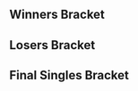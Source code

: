 {{DISPLAYTITLE:PAX Prime 2015: ''Melee'' Singles Bracket}}{{SetGame|melee}}
{{tabs static
|name1=Overview
|link1=PAX/2015/Prime/Melee
|name2=Singles Bracket
|link2=PAX/2015/Prime/Melee/Singles Bracket
|name3=Doubles Bracket
|link3=PAX/2015/Prime/Melee/Doubles Bracket
|This=2
}}
==Winners Bracket==
{{16DEWBracketA
|tourneylink=PAX/2015/Prime/Melee
|tourneyname=PAX Prime 2015
<!-- Ro16 -->
|r1m1p1=Leffen |r1m1p1flag=se |r1m1p1score=3
|r1m1p2=FatGoku |r1m1p2flag=us |r1m1p2score=0
|r1m1win=1
|r1m1p1char1= |r1m1p2char1= |r1m1p1stock1= |r1m1p2stock1= |r1m1win1= |r1m1stage1=
|r1m1p1char2= |r1m1p2char2= |r1m1p1stock2= |r1m1p2stock2= |r1m1win2= |r1m1stage2=
|r1m1p1char3= |r1m1p2char3= |r1m1p1stock3= |r1m1p2stock3= |r1m1win3= |r1m1stage3=
|r1m1p1char4= |r1m1p2char4= |r1m1p1stock4= |r1m1p2stock4= |r1m1win4= |r1m1stage4=
|r1m1p1char5= |r1m1p2char5= |r1m1p1stock5= |r1m1p2stock5= |r1m1win5= |r1m1stage5=
|r1m1date=
|r1m1finished=

|r1m2p1=Cactuar |r1m2p1flag=us |r1m2p1score=3
|r1m2p2=Chip |r1m2p2flag=us |r1m2p2score=0
|r1m2win=1
|r1m2p1char1=marth |r1m2p2char1=marth |r1m2p1stock1=2 |r1m2p2stock1=0 |r1m2win1=1 |r1m2stage1=Final Destination
|r1m2p1char2=marth |r1m2p2char2=marth |r1m2p1stock2=4 |r1m2p2stock2=0 |r1m2win2=1 |r1m2stage2=Final Destination
|r1m2p1char3=marth |r1m2p2char3=marth |r1m2p1stock3=1 |r1m2p2stock3=0 |r1m2win3=1 |r1m2stage3=Battlefield
|r1m2p1char4= |r1m2p2char4= |r1m2p1stock4= |r1m2p2stock4= |r1m2win4= |r1m2stage4=
|r1m2p1char5= |r1m2p2char5= |r1m2p1stock5= |r1m2p2stock5= |r1m2win5= |r1m2stage5=
|r1m2date=August 29, 2015
|r1m2finished=
|r1m2details={{BracketMatchDetails
|preview= 
|lrthread=
|interview=
|recap=
|comment=
|vod=https://www.youtube.com/watch?v=HQPeY-oWPXg
}}

|r1m3p1=MacD |r1m3p1flag=us |r1m3p1score=1
|r1m3p2=Vish |r1m3p2flag=us |r1m3p2score=3
|r1m3win=2
|r1m3p1char1=peach |r1m3p2char1=cf |r1m3p1stock1=0 |r1m3p2stock1=1 |r1m3win1=2 |r1m3stage1=Dream Land
|r1m3p1char2=peach |r1m3p2char2=cf |r1m3p1stock2=1 |r1m3p2stock2=1 |r1m3win2=1 |r1m3stage2=Fountain of Dreams
|r1m3p1char3=peach |r1m3p2char3=cf |r1m3p1stock3=0 |r1m3p2stock3=1 |r1m3win3=2 |r1m3stage3=Pokémon Stadium
|r1m3p1char4=peach |r1m3p2char4=cf |r1m3p1stock4=0 |r1m3p2stock4=1 |r1m3win4=2 |r1m3stage4=Final Destination
|r1m3p1char5= |r1m3p2char5= |r1m3p1stock5= |r1m3p2stock5= |r1m3win5= |r1m3stage5=
|r1m3date=August 29, 2015
|r1m3finished=
|r1m3details={{BracketMatchDetails
|preview= 
|lrthread=
|interview=
|recap=
|comment=
|vod=https://www.youtube.com/watch?v=-aD1t6VbQWo
}}

|r1m4p1=MikeHaze |r1m4p1flag=us |r1m4p1score=2
|r1m4p2=HugS |r1m4p2flag=us |r1m4p2score=3
|r1m4win=2
|r1m4p1char1= |r1m4p2char1= |r1m4p1stock1= |r1m4p2stock1= |r1m4win1= |r1m4stage1=
|r1m4p1char2= |r1m4p2char2= |r1m4p1stock2= |r1m4p2stock2= |r1m4win2= |r1m4stage2=
|r1m4p1char3= |r1m4p2char3= |r1m4p1stock3= |r1m4p2stock3= |r1m4win3= |r1m4stage3=
|r1m4p1char4= |r1m4p2char4= |r1m4p1stock4= |r1m4p2stock4= |r1m4win4= |r1m4stage4=
|r1m4p1char5= |r1m4p2char5= |r1m4p1stock5= |r1m4p2stock5= |r1m4win5= |r1m4stage5=
|r1m4date=
|r1m4finished=

|r1m5p1=Mew2King |r1m5p1flag=us |r1m5p1score=3
|r1m5p2=Vino |r1m5p2flag=us |r1m5p2score=0
|r1m5win=1
|r1m5p1char1= |r1m5p2char1= |r1m5p1stock1= |r1m5p2stock1= |r1m5win1= |r1m5stage1=
|r1m5p1char2= |r1m5p2char2= |r1m5p1stock2= |r1m5p2stock2= |r1m5win2= |r1m5stage2=
|r1m5p1char3= |r1m5p2char3= |r1m5p1stock3= |r1m5p2stock3= |r1m5win3= |r1m5stage3=
|r1m5p1char4= |r1m5p2char4= |r1m5p1stock4= |r1m5p2stock4= |r1m5win4= |r1m5stage4=
|r1m5p1char5= |r1m5p2char5= |r1m5p1stock5= |r1m5p2stock5= |r1m5win5= |r1m5stage5=
|r1m5date=
|r1m5finished=

|r1m6p1=Bladewise |r1m6p1flag=us |r1m6p1score=3
|r1m6p2=Zhu |r1m6p2flag=us |r1m6p2score=1
|r1m6win=1
|r1m6p1char1=peach |r1m6p2char1=falco |r1m6p1stock1=1 |r1m6p2stock1=0 |r1m6win1=1 |r1m6stage1=Battlefield
|r1m6p1char2=peach |r1m6p2char2=falco |r1m6p1stock2=0 |r1m6p2stock2=3 |r1m6win2=2 |r1m6stage2=Yoshi's Story
|r1m6p1char3=peach |r1m6p2char3=falco |r1m6p1stock3=2 |r1m6p2stock3=0 |r1m6win3=1 |r1m6stage3=Final Destination
|r1m6p1char4=peach |r1m6p2char4=falco |r1m6p1stock4=1 |r1m6p2stock4=0 |r1m6win4=1 |r1m6stage4=Battlefield
|r1m6p1char5= |r1m6p2char5= |r1m6p1stock5= |r1m6p2stock5= |r1m6win5= |r1m6stage5=
|r1m6date=August 29, 2015
|r1m6finished=
|r1m6details={{BracketMatchDetails
|preview= 
|lrthread=
|interview=
|recap=
|comment=
|vod=https://www.youtube.com/watch?v=tQ8mUia5Zv0
}}

|r1m7p1=Westballz |r1m7p1flag=us |r1m7p1score=3
|r1m7p2=ThePrime |r1m7p2flag=us |r1m7p2score=0
|r1m7win=1
|r1m7p1char1= |r1m7p2char1= |r1m7p1stock1= |r1m7p2stock1= |r1m7win1= |r1m7stage1=
|r1m7p1char2= |r1m7p2char2= |r1m7p1stock2= |r1m7p2stock2= |r1m7win2= |r1m7stage2=
|r1m7p1char3= |r1m7p2char3= |r1m7p1stock3= |r1m7p2stock3= |r1m7win3= |r1m7stage3=
|r1m7p1char4= |r1m7p2char4= |r1m7p1stock4= |r1m7p2stock4= |r1m7win4= |r1m7stage4=
|r1m7p1char5= |r1m7p2char5= |r1m7p1stock5= |r1m7p2stock5= |r1m7win5= |r1m7stage5=
|r1m7date=
|r1m7finished=

|r1m8p1=Rudolph |r1m8p1flag=jp |r1m8p1score=0
|r1m8p2=Nintendude |r1m8p2flag=us |r1m8p2score=3
|r1m8win=2
|r1m8p1char1=marth |r1m8p2char1=ic |r1m8p1stock1=0 |r1m8p2stock1=1 |r1m8win1=2 |r1m8stage1=Fountain of Dreams
|r1m8p1char2=fox |r1m8p2char2=ic |r1m8p1stock2=0 |r1m8p2stock2=3 |r1m8win2=2 |r1m8stage2=Battlefield
|r1m8p1char3=marth |r1m8p2char3=ic |r1m8p1stock3=0 |r1m8p2stock3=1 |r1m8win3=2 |r1m8stage3=Yoshi's Story
|r1m8p1char4= |r1m8p2char4= |r1m8p1stock4= |r1m8p2stock4= |r1m8win4= |r1m8stage4=
|r1m8p1char5= |r1m8p2char5= |r1m8p1stock5= |r1m8p2stock5= |r1m8win5= |r1m8stage5=
|r1m8date=August 29, 2015
|r1m8finished=
|r1m8details={{BracketMatchDetails
|preview= 
|lrthread=
|interview=
|recap=
|comment=
|vod=https://www.youtube.com/watch?v=Ze3SSKaHE70
}}

<!-- QUARTERFINALS -->
|r2m1p1=Leffen |r2m1p1flag=se |r2m1p1score=3
|r2m1p2=Cactuar |r2m1p2flag=us |r2m1p2score=0
|r2m1win=1
|r2m1p1char1=fox |r2m1p2char1=marth |r2m1p1stock1=2 |r2m1p2stock1=0 |r2m1win1=1 |r2m1stage1=Battlefield
|r2m1p1char2=fox |r2m1p2char2=marth |r2m1p1stock2=1 |r2m1p2stock2=0 |r2m1win2=1 |r2m1stage2=Yoshi's Story
|r2m1p1char3=fox |r2m1p2char3=marth |r2m1p1stock3=2 |r2m1p2stock3=0 |r2m1win3=1 |r2m1stage3=Yoshi's Story
|r2m1p1char4= |r2m1p2char4= |r2m1p1stock4= |r2m1p2stock4= |r2m1win4= |r2m1stage4=
|r2m1p1char5= |r2m1p2char5= |r2m1p1stock5= |r2m1p2stock5= |r2m1win5= |r2m1stage5=
|r2m1date=August 29, 2015
|r2m1finished=
|r2m1details={{BracketMatchDetails
|preview= 
|lrthread=
|interview=
|recap=
|comment=
|vod=https://www.youtube.com/watch?v=ZlmauAHgme0
}}

|r2m2p1=Vish |r2m2p1flag=us |r2m2p1score=0
|r2m2p2=HugS |r2m2p2flag=us |r2m2p2score=3
|r2m2win=2
|r2m2p1char1=cf |r2m2p2char1=samus |r2m2p1stock1=0 |r2m2p2stock1=2 |r2m2win1=2 |r2m2stage1=Battlefield
|r2m2p1char2=cf |r2m2p2char2=samus |r2m2p1stock2=0 |r2m2p2stock2=1 |r2m2win2=2 |r2m2stage2=Pokémon Stadium
|r2m2p1char3=cf |r2m2p2char3=samus |r2m2p1stock3=0 |r2m2p2stock3=3 |r2m2win3=2 |r2m2stage3=Pokémon Stadium
|r2m2p1char4= |r2m2p2char4= |r2m2p1stock4= |r2m2p2stock4= |r2m2win4= |r2m2stage4=
|r2m2p1char5= |r2m2p2char5= |r2m2p1stock5= |r2m2p2stock5= |r2m2win5= |r2m2stage5=
|r2m2date=August 29, 2015
|r2m2finished=
|r2m2details={{BracketMatchDetails
|preview= 
|lrthread=
|interview=
|recap=
|comment=
|vod=
}}

|r2m3p1=Mew2King |r2m3p1flag=us |r2m3p1score=3
|r2m3p2=Bladewise |r2m3p2flag=us |r2m3p2score=0
|r2m3win=1
|r2m3p1char1=sheik |r2m3p2char1=peach |r2m3p1stock1=2 |r2m3p2stock1=0 |r2m3win1=1 |r2m3stage1=Battlefield
|r2m3p1char2=sheik |r2m3p2char2=peach |r2m3p1stock2=3 |r2m3p2stock2=0 |r2m3win2=1 |r2m3stage2=Yoshi's Story
|r2m3p1char3=sheik |r2m3p2char3=peach |r2m3p1stock3=2 |r2m3p2stock3=0 |r2m3win3=1 |r2m3stage3=Dream Land
|r2m3p1char4= |r2m3p2char4= |r2m3p1stock4= |r2m3p2stock4= |r2m3win4= |r2m3stage4=
|r2m3p1char5= |r2m3p2char5= |r2m3p1stock5= |r2m3p2stock5= |r2m3win5= |r2m3stage5=
|r2m3date=August 29, 2015
|r2m3finished=
|r2m3details={{BracketMatchDetails
|preview= 
|lrthread=
|interview=
|recap=
|comment=
|vod=
}}

|r2m4p1=Westballz |r2m4p1flag=us |r2m4p1score=3
|r2m4p2=Nintendude |r2m4p2flag=us |r2m4p2score=1
|r2m4win=1
|r2m4p1char1=falco |r2m4p2char1=ic |r2m4p1stock1=1 |r2m4p2stock1=0 |r2m4win1=1 |r2m4stage1=Final Destination
|r2m4p1char2=falco |r2m4p2char2=ic |r2m4p1stock2=2 |r2m4p2stock2=0 |r2m4win2=1 |r2m4stage2=Fountain of Dreams
|r2m4p1char3=falco |r2m4p2char3=ic |r2m4p1stock3=0 |r2m4p2stock3=1 |r2m4win3=2 |r2m4stage3=Final Destination
|r2m4p1char4=falco |r2m4p2char4=ic |r2m4p1stock4=1 |r2m4p2stock4=0 |r2m4win4=1 |r2m4stage4=Yoshi's Story
|r2m4p1char5= |r2m4p2char5= |r2m4p1stock5= |r2m4p2stock5= |r2m4win5= |r2m4stage5=
|r2m4date=August 29, 2015
|r2m4finished=
|r2m4details={{BracketMatchDetails
|preview= 
|lrthread=
|interview=
|recap=
|comment=
|vod=
}}

<!-- SEMIFINALS -->
|r3m1p1=Leffen |r3m1p1flag=se |r3m1p1score=3
|r3m1p2=HugS |r3m1p2flag=us |r3m1p2score=0
|r3m1win=1
|r3m1p1char1=fox |r3m1p2char1=samus |r3m1p1stock1=3 |r3m1p2stock1=0 |r3m1win1=1 |r3m1stage1=Battlefield
|r3m1p1char2=fox |r3m1p2char2=samus |r3m1p1stock2=1 |r3m1p2stock2=0 |r3m1win2=1 |r3m1stage2=Fountain of Dreams
|r3m1p1char3=fox |r3m1p2char3=samus |r3m1p1stock3=1 |r3m1p2stock3=0 |r3m1win3=1 |r3m1stage3=Battlefield
|r3m1p1char4= |r3m1p2char4= |r3m1p1stock4= |r3m1p2stock4= |r3m1win4= |r3m1stage4=
|r3m1p1char5= |r3m1p2char5= |r3m1p1stock5= |r3m1p2stock5= |r3m1win5= |r3m1stage5=
|r3m1date=August 30, 2015
|r3m1finished=
|r3m1details={{BracketMatchDetails
|preview= 
|lrthread=
|interview=
|recap=
|comment=
|vod=https://youtu.be/zZRr7KEADtA
}}

|r3m2p1=Mew2King |r3m2p1flag=us |r3m2p1score=3
|r3m2p2=Westballz |r3m2p2flag=us |r3m2p2score=1
|r3m2win=1
|r3m2p1char1=sheik |r3m2p2char1=falco |r3m2p1stock1=1 |r3m2p2stock1=0 |r3m2win1=1 |r3m2stage1=Dream Land
|r3m2p1char2=marth |r3m2p2char2=falco |r3m2p1stock2=0 |r3m2p2stock2=2 |r3m2win2=2 |r3m2stage2=Pokémon Stadium
|r3m2p1char3=marth |r3m2p2char3=falco |r3m2p1stock3=3 |r3m2p2stock3=0 |r3m2win3=1 |r3m2stage3=Final Destination
|r3m2p1char4=marth |r3m2p2char4=falco |r3m2p1stock4=1 |r3m2p2stock4=0 |r3m2win4=1 |r3m2stage4=Yoshi's Story
|r3m2p1char5= |r3m2p2char5= |r3m2p1stock5= |r3m2p2stock5= |r3m2win5= |r3m2stage5=
|r3m2date=August 30, 2015
|r3m2finished=
|r3m2details={{BracketMatchDetails
|preview= 
|lrthread=
|interview=
|recap=
|comment=
|vod=https://www.youtube.com/watch?v=KijBIgq9FYg
}}
}}

==Losers Bracket==
{{32DELBracketSmwA
|tourneylink=PAX/2015/Prime/Melee
|tourneyname=PAX Prime 2015
|l1placement=25-32
|l2placement=17-24
|l3placement=13-16
|l4placement=9-12
|l5placement=7-8
|l6placement=5-6

|l1m1p1=Wasabi |l1m1p1flag=us |l1m1p1score=1
|l1m1p2=Espi |l1m1p2flag=ca |l1m1p2score=3
|l1m1win=2
|l1m1p1char1= |l1m1p2char1= |l1m1p1stock1= |l1m1p2stock1= |l1m1win1= |l1m1stage1=
|l1m1p1char2= |l1m1p2char2= |l1m1p1stock2= |l1m1p2stock2= |l1m1win2= |l1m1stage2=
|l1m1p1char3= |l1m1p2char3= |l1m1p1stock3= |l1m1p2stock3= |l1m1win3= |l1m1stage3=
|l1m1p1char4= |l1m1p2char4= |l1m1p1stock4= |l1m1p2stock4= |l1m1win4= |l1m1stage4=
|l1m1p1char5= |l1m1p2char5= |l1m1p1stock5= |l1m1p2stock5= |l1m1win5= |l1m1stage5=
|l1m1date=
|l1m1finished=

|l1m2p1=gaR |l1m2p1flag=us |l1m2p1score=3
|l1m2p2=Pookie |l1m2p2flag= |l1m2p2score=0
|l1m2win=1
|l1m2p1char1= |l1m2p2char1= |l1m2p1stock1= |l1m2p2stock1= |l1m2win1= |l1m2stage1=
|l1m2p1char2= |l1m2p2char2= |l1m2p1stock2= |l1m2p2stock2= |l1m2win2= |l1m2stage2=
|l1m2p1char3= |l1m2p2char3= |l1m2p1stock3= |l1m2p2stock3= |l1m2win3= |l1m2stage3=
|l1m2p1char4= |l1m2p2char4= |l1m2p1stock4= |l1m2p2stock4= |l1m2win4= |l1m2stage4=
|l1m2p1char5= |l1m2p2char5= |l1m2p1stock5= |l1m2p2stock5= |l1m2win5= |l1m2stage5=
|l1m2date=
|l1m2finished=

|l1m3p1=TheCrimsonBlur |l1m3p1flag=us |l1m3p1score=2
|l1m3p2=WebWipe |l1m3p2flag=ca |l1m3p2score=3
|l1m3win=2
|l1m3p1char1= |l1m3p2char1= |l1m3p1stock1= |l1m3p2stock1= |l1m3win1= |l1m3stage1=
|l1m3p1char2= |l1m3p2char2= |l1m3p1stock2= |l1m3p2stock2= |l1m3win2= |l1m3stage2=
|l1m3p1char3= |l1m3p2char3= |l1m3p1stock3= |l1m3p2stock3= |l1m3win3= |l1m3stage3=
|l1m3p1char4= |l1m3p2char4= |l1m3p1stock4= |l1m3p2stock4= |l1m3win4= |l1m3stage4=
|l1m3p1char5= |l1m3p2char5= |l1m3p1stock5= |l1m3p2stock5= |l1m3win5= |l1m3stage5=
|l1m3date=
|l1m3finished=

|l1m4p1=Reno |l1m4p1flag=us |l1m4p1score={{win}}
|l1m4p2=nDie |l1m4p2flag= |l1m4p2score=DQ
|l1m4win=1
|l1m4p1char1= |l1m4p2char1= |l1m4p1stock1= |l1m4p2stock1= |l1m4win1= |l1m4stage1=
|l1m4p1char2= |l1m4p2char2= |l1m4p1stock2= |l1m4p2stock2= |l1m4win2= |l1m4stage2=
|l1m4p1char3= |l1m4p2char3= |l1m4p1stock3= |l1m4p2stock3= |l1m4win3= |l1m4stage3=
|l1m4p1char4= |l1m4p2char4= |l1m4p1stock4= |l1m4p2stock4= |l1m4win4= |l1m4stage4=
|l1m4p1char5= |l1m4p2char5= |l1m4p1stock5= |l1m4p2stock5= |l1m4win5= |l1m4stage5=
|l1m4date=
|l1m4finished=

|l1m5p1=balloon |l1m5p1flag= |l1m5p1score=2
|l1m5p2=Rustin |l1m5p2flag=us |l1m5p2score=3
|l1m5win=2
|l1m5p1char1= |l1m5p2char1= |l1m5p1stock1= |l1m5p2stock1= |l1m5win1= |l1m5stage1=
|l1m5p1char2= |l1m5p2char2= |l1m5p1stock2= |l1m5p2stock2= |l1m5win2= |l1m5stage2=
|l1m5p1char3= |l1m5p2char3= |l1m5p1stock3= |l1m5p2stock3= |l1m5win3= |l1m5stage3=
|l1m5p1char4= |l1m5p2char4= |l1m5p1stock4= |l1m5p2stock4= |l1m5win4= |l1m5stage4=
|l1m5p1char5= |l1m5p2char5= |l1m5p1stock5= |l1m5p2stock5= |l1m5win5= |l1m5stage5=
|l1m5date=
|l1m5finished=

|l1m6p1=eBay |l1m6p1flag=us |l1m6p1score=3
|l1m6p2=Apples |l1m6p2flag= |l1m6p2score=0
|l1m6win=1
|l1m6p1char1= |l1m6p2char1= |l1m6p1stock1= |l1m6p2stock1= |l1m6win1= |l1m6stage1=
|l1m6p1char2= |l1m6p2char2= |l1m6p1stock2= |l1m6p2stock2= |l1m6win2= |l1m6stage2=
|l1m6p1char3= |l1m6p2char3= |l1m6p1stock3= |l1m6p2stock3= |l1m6win3= |l1m6stage3=
|l1m6p1char4= |l1m6p2char4= |l1m6p1stock4= |l1m6p2stock4= |l1m6win4= |l1m6stage4=
|l1m6p1char5= |l1m6p2char5= |l1m6p1stock5= |l1m6p2stock5= |l1m6win5= |l1m6stage5=
|l1m6date=
|l1m6finished=

|l1m7p1=Iceman |l1m7p1flag=us |l1m7p1score=3
|l1m7p2=HNO3 |l1m7p2flag= |l1m7p2score=0
|l1m7win=1
|l1m7p1char1= |l1m7p2char1= |l1m7p1stock1= |l1m7p2stock1= |l1m7win1= |l1m7stage1=
|l1m7p1char2= |l1m7p2char2= |l1m7p1stock2= |l1m7p2stock2= |l1m7win2= |l1m7stage2=
|l1m7p1char3= |l1m7p2char3= |l1m7p1stock3= |l1m7p2stock3= |l1m7win3= |l1m7stage3=
|l1m7p1char4= |l1m7p2char4= |l1m7p1stock4= |l1m7p2stock4= |l1m7win4= |l1m7stage4=
|l1m7p1char5= |l1m7p2char5= |l1m7p1stock5= |l1m7p2stock5= |l1m7win5= |l1m7stage5=
|l1m7date=
|l1m7finished=

|l1m8p1=Oreo |l1m8p1flag=us |l1m8p1score=3
|l1m8p2=RatKing |l1m8p2flag=us |l1m8p2score=1
|l1m8win=1
|l1m8p1char1= |l1m8p2char1= |l1m8p1stock1= |l1m8p2stock1= |l1m8win1= |l1m8stage1=
|l1m8p1char2= |l1m8p2char2= |l1m8p1stock2= |l1m8p2stock2= |l1m8win2= |l1m8stage2=
|l1m8p1char3= |l1m8p2char3= |l1m8p1stock3= |l1m8p2stock3= |l1m8win3= |l1m8stage3=
|l1m8p1char4= |l1m8p2char4= |l1m8p1stock4= |l1m8p2stock4= |l1m8win4= |l1m8stage4=
|l1m8p1char5= |l1m8p2char5= |l1m8p1stock5= |l1m8p2stock5= |l1m8win5= |l1m8stage5=
|l1m8date=
|l1m8finished=


|l2m1p1=FatGoku |l2m1p1flag=us |l2m1p1score=3
|l2m1p2=Espi |l2m1p2flag=ca |l2m1p2score=0
|l2m1win=1
|l2m1p1char1=fox |l2m1p2char1=marth |l2m1p1stock1=1 |l2m1p2stock1=0 |l2m1win1=1 |l2m1stage1=
|l2m1p1char2=fox |l2m1p2char2=marth |l2m1p1stock2=1 |l2m1p2stock2=0 |l2m1win2=1 |l2m1stage2=
|l2m1p1char3=fox |l2m1p2char3=marth |l2m1p1stock3=1 |l2m1p2stock3=0 |l2m1win3=1 |l2m1stage3=
|l2m1p1char4= |l2m1p2char4= |l2m1p1stock4= |l2m1p2stock4= |l2m1win4= |l2m1stage4=
|l2m1p1char5= |l2m1p2char5= |l2m1p1stock5= |l2m1p2stock5= |l2m1win5= |l2m1stage5=
|l2m1date=
|l2m1finished=
|l2m1details={{BracketMatchDetails|comment=|preview=|lrthread=|vod=|interview=|recap=}}

|l2m2p1=Chip |l2m2p1flag=us |l2m2p1score=2
|l2m2p2=gaR |l2m2p2flag=us |l2m2p2score=3
|l2m2win=2
|l2m2p1char1= |l2m2p2char1= |l2m2p1stock1= |l2m2p2stock1= |l2m2win1= |l2m2stage1=
|l2m2p1char2= |l2m2p2char2= |l2m2p1stock2= |l2m2p2stock2= |l2m2win2= |l2m2stage2=
|l2m2p1char3= |l2m2p2char3= |l2m2p1stock3= |l2m2p2stock3= |l2m2win3= |l2m2stage3=
|l2m2p1char4= |l2m2p2char4= |l2m2p1stock4= |l2m2p2stock4= |l2m2win4= |l2m2stage4=
|l2m2p1char5= |l2m2p2char5= |l2m2p1stock5= |l2m2p2stock5= |l2m2win5= |l2m2stage5=
|l2m2date=
|l2m2finished=

|l2m3p1=MacD |l2m3p1flag=us |l2m3p1score=3
|l2m3p2=WebWipe |l2m3p2flag=ca |l2m3p2score=0
|l2m3win=1
|l2m3p1char1=peach |l2m3p2char1=jigglypuff |l2m3p1stock1=1 |l2m3p2stock1=0 |l2m3win1=1 |l2m3stage1=
|l2m3p1char2=peach |l2m3p2char2=jigglypuff |l2m3p1stock2=1 |l2m3p2stock2=0 |l2m3win2=1 |l2m3stage2=
|l2m3p1char3=peach |l2m3p2char3=jigglypuff |l2m3p1stock3=1 |l2m3p2stock3=0 |l2m3win3=1 |l2m3stage3=
|l2m3p1char4= |l2m3p2char4= |l2m3p1stock4= |l2m3p2stock4= |l2m3win4= |l2m3stage4=
|l2m3p1char5= |l2m3p2char5= |l2m3p1stock5= |l2m3p2stock5= |l2m3win5= |l2m3stage5=
|l2m3date=
|l2m3finished=
|l2m3details={{BracketMatchDetails|comment=|preview=|lrthread=|vod=|interview=|recap=}}

|l2m4p1=MikeHaze |l2m4p1flag=us |l2m4p1score=3
|l2m4p2=Reno |l2m4p2flag=us |l2m4p2score=1
|l2m4win=1
|l2m4p1char1= |l2m4p2char1= |l2m4p1stock1= |l2m4p2stock1= |l2m4win1= |l2m4stage1=
|l2m4p1char2= |l2m4p2char2= |l2m4p1stock2= |l2m4p2stock2= |l2m4win2= |l2m4stage2=
|l2m4p1char3= |l2m4p2char3= |l2m4p1stock3= |l2m4p2stock3= |l2m4win3= |l2m4stage3=
|l2m4p1char4= |l2m4p2char4= |l2m4p1stock4= |l2m4p2stock4= |l2m4win4= |l2m4stage4=
|l2m4p1char5= |l2m4p2char5= |l2m4p1stock5= |l2m4p2stock5= |l2m4win5= |l2m4stage5=
|l2m4date=
|l2m4finished=

|l2m5p1=Vino |l2m5p1flag=us |l2m5p1score=3
|l2m5p2=Rustin |l2m5p2flag=us |l2m5p2score=2
|l2m5win=1
|l2m5p1char1= |l2m5p2char1= |l2m5p1stock1= |l2m5p2stock1= |l2m5win1= |l2m5stage1=
|l2m5p1char2= |l2m5p2char2= |l2m5p1stock2= |l2m5p2stock2= |l2m5win2= |l2m5stage2=
|l2m5p1char3= |l2m5p2char3= |l2m5p1stock3= |l2m5p2stock3= |l2m5win3= |l2m5stage3=
|l2m5p1char4= |l2m5p2char4= |l2m5p1stock4= |l2m5p2stock4= |l2m5win4= |l2m5stage4=
|l2m5p1char5= |l2m5p2char5= |l2m5p1stock5= |l2m5p2stock5= |l2m5win5= |l2m5stage5=
|l2m5date=
|l2m5finished=

|l2m6p1=Zhu |l2m6p1flag=us |l2m6p1score=3
|l2m6p2=eBay |l2m6p2flag=us |l2m6p2score=0
|l2m6win=1
|l2m6p1char1= |l2m6p2char1= |l2m6p1stock1= |l2m6p2stock1= |l2m6win1= |l2m6stage1=
|l2m6p1char2= |l2m6p2char2= |l2m6p1stock2= |l2m6p2stock2= |l2m6win2= |l2m6stage2=
|l2m6p1char3= |l2m6p2char3= |l2m6p1stock3= |l2m6p2stock3= |l2m6win3= |l2m6stage3=
|l2m6p1char4= |l2m6p2char4= |l2m6p1stock4= |l2m6p2stock4= |l2m6win4= |l2m6stage4=
|l2m6p1char5= |l2m6p2char5= |l2m6p1stock5= |l2m6p2stock5= |l2m6win5= |l2m6stage5=
|l2m6date=
|l2m6finished=

|l2m7p1=ThePrime |l2m7p1flag=us |l2m7p1score=0
|l2m7p2=Iceman |l2m7p2flag=us |l2m7p2score=3
|l2m7win=2
|l2m7p1char1= |l2m7p2char1= |l2m7p1stock1= |l2m7p2stock1= |l2m7win1= |l2m7stage1=
|l2m7p1char2= |l2m7p2char2= |l2m7p1stock2= |l2m7p2stock2= |l2m7win2= |l2m7stage2=
|l2m7p1char3= |l2m7p2char3= |l2m7p1stock3= |l2m7p2stock3= |l2m7win3= |l2m7stage3=
|l2m7p1char4= |l2m7p2char4= |l2m7p1stock4= |l2m7p2stock4= |l2m7win4= |l2m7stage4=
|l2m7p1char5= |l2m7p2char5= |l2m7p1stock5= |l2m7p2stock5= |l2m7win5= |l2m7stage5=
|l2m7date=
|l2m7finished=

|l2m8p1=Rudolph |l2m8p1flag=jp |l2m8p1score=3
|l2m8p2=Oreo |l2m8p2flag=us |l2m8p2score=1
|l2m8win=1
|l2m8p1char1= |l2m8p2char1= |l2m8p1stock1= |l2m8p2stock1= |l2m8win1= |l2m8stage1=
|l2m8p1char2= |l2m8p2char2= |l2m8p1stock2= |l2m8p2stock2= |l2m8win2= |l2m8stage2=
|l2m8p1char3= |l2m8p2char3= |l2m8p1stock3= |l2m8p2stock3= |l2m8win3= |l2m8stage3=
|l2m8p1char4= |l2m8p2char4= |l2m8p1stock4= |l2m8p2stock4= |l2m8win4= |l2m8stage4=
|l2m8p1char5= |l2m8p2char5= |l2m8p1stock5= |l2m8p2stock5= |l2m8win5= |l2m8stage5=
|l2m8date=
|l2m8finished=


|l3m1p1=FatGoku |l3m1p1flag=us |l3m1p1score=3
|l3m1p2=gaR |l3m1p2flag=us |l3m1p2score=1
|l3m1win=1
|l3m1p1char1=fox |l3m1p2char1=sheik |l3m1p1stock1=2 |l3m1p2stock1=0 |l3m1win1=1 |l3m1stage1=Dream Land
|l3m1p1char2=fox |l3m1p2char2=sheik |l3m1p1stock2=1 |l3m1p2stock2=0 |l3m1win2=1 |l3m1stage2=Fountain of Dreams
|l3m1p1char3=fox |l3m1p2char3=sheik |l3m1p1stock3=0 |l3m1p2stock3=1 |l3m1win3=2 |l3m1stage3=Fountain of Dreams
|l3m1p1char4=fox |l3m1p2char4=sheik |l3m1p1stock4=1 |l3m1p2stock4=0 |l3m1win4=1 |l3m1stage4=Pokémon Stadium
|l3m1p1char5= |l3m1p2char5= |l3m1p1stock5= |l3m1p2stock5= |l3m1win5= |l3m1stage5=
|l3m1date=
|l3m1finished=
|l3m1details={{BracketMatchDetails|comment=|preview=|lrthread=|vod=|interview=|recap=}}

|l3m2p1=MacD |l3m2p1flag=us |l3m2p1score=3
|l3m2p2=MikeHaze |l3m2p2flag=us |l3m2p2score=2
|l3m2win=1
|l3m2p1char1=peach |l3m2p2char1=fox |l3m2p1stock1=0 |l3m2p2stock1=1 |l3m2win1=2 |l3m2stage1=Battlefield
|l3m2p1char2=peach |l3m2p2char2=fox |l3m2p1stock2=0 |l3m2p2stock2=1 |l3m2win2=2 |l3m2stage2=Fountain of Dreams
|l3m2p1char3=peach |l3m2p2char3=fox |l3m2p1stock3=2 |l3m2p2stock3=0 |l3m2win3=1 |l3m2stage3=Fountain of Dreams
|l3m2p1char4=peach |l3m2p2char4=fox |l3m2p1stock4=2 |l3m2p2stock4=0 |l3m2win4=1 |l3m2stage4=Pokémon Stadium
|l3m2p1char5=peach |l3m2p2char5=fox |l3m2p1stock5=3 |l3m2p2stock5=0 |l3m2win5=1 |l3m2stage5=Pokémon Stadium
|l3m2date=
|l3m2finished=
|l3m2details={{BracketMatchDetails|comment=|preview=|lrthread=|vod=|interview=|recap=}}

|l3m3p1=Vino |l3m3p1flag=us |l3m3p1score=0
|l3m3p2=Zhu |l3m3p2flag=us |l3m3p2score=3
|l3m3win=2
|l3m3p1char1= |l3m3p2char1= |l3m3p1stock1= |l3m3p2stock1= |l3m3win1= |l3m3stage1=
|l3m3p1char2= |l3m3p2char2= |l3m3p1stock2= |l3m3p2stock2= |l3m3win2= |l3m3stage2=
|l3m3p1char3= |l3m3p2char3= |l3m3p1stock3= |l3m3p2stock3= |l3m3win3= |l3m3stage3=
|l3m3p1char4= |l3m3p2char4= |l3m3p1stock4= |l3m3p2stock4= |l3m3win4= |l3m3stage4=
|l3m3p1char5= |l3m3p2char5= |l3m3p1stock5= |l3m3p2stock5= |l3m3win5= |l3m3stage5=
|l3m3date=
|l3m3finished=

|l3m4p1=Iceman |l3m4p1flag=us |l3m4p1score=2
|l3m4p2=Rudolph |l3m4p2flag=jp |l3m4p2score=3
|l3m4win=2
|l3m4p1char1=marth |l3m4p2char1=marth |l3m4p1stock1=1 |l3m4p2stock1=0 |l3m4win1=1 |l3m4stage1=Fountain of Dreams
|l3m4p1char2=marth |l3m4p2char2=marth |l3m4p1stock2=2 |l3m4p2stock2=0 |l3m4win2=1 |l3m4stage2=Fountain of Dreams
|l3m4p1char3=marth |l3m4p2char3=marth |l3m4p1stock3=0 |l3m4p2stock3=2 |l3m4win3=2 |l3m4stage3=Final Destination
|l3m4p1char4=marth |l3m4p2char4=marth |l3m4p1stock4=0 |l3m4p2stock4=1 |l3m4win4=2 |l3m4stage4=Yoshi's Story
|l3m4p1char5=marth |l3m4p2char5=marth |l3m4p1stock5=0 |l3m4p2stock5=2 |l3m4win5=2 |l3m4stage5=Pokémon Stadium
|l3m4date=
|l3m4finished=
|l3m4details={{BracketMatchDetails|comment=|preview=|lrthread=|vod=|interview=|recap=}}


|l4m1p1=Vish |l4m1p1flag=us |l4m1p1score=1
|l4m1p2=FatGoku |l4m1p2flag=us |l4m1p2score=3
|l4m1win=2
|l4m1p1char1=cf |l4m1p2char1=fox |l4m1p1stock1=0 |l4m1p2stock1=1 |l4m1win1=2 |l4m1stage1=Fountain of Dreams
|l4m1p1char2=cf |l4m1p2char2=fox |l4m1p1stock2=0 |l4m1p2stock2=2 |l4m1win2=2 |l4m1stage2=Pokémon Stadium
|l4m1p1char3=cf |l4m1p2char3=fox |l4m1p1stock3=4 |l4m1p2stock3=0 |l4m1win3=1 |l4m1stage3=Battlefield
|l4m1p1char4=cf |l4m1p2char4=fox |l4m1p1stock4=0 |l4m1p2stock4=2 |l4m1win4=2 |l4m1stage4=Final Destination
|l4m1p1char5= |l4m1p2char5= |l4m1p1stock5= |l4m1p2stock5= |l4m1win5= |l4m1stage5=
|l4m1date=
|l4m1finished=
|l4m1details={{BracketMatchDetails|comment=|preview=|lrthread=|vod=|interview=|recap=}}

|l4m2p1=Cactuar |l4m2p1flag=us |l4m2p1score=1
|l4m2p2=MacD |l4m2p2flag=us |l4m2p2score=3
|l4m2win=2
|l4m2p1char1=marth |l4m2p2char1=peach |l4m2p1stock1=0 |l4m2p2stock1=2 |l4m2win1=2 |l4m2stage1=Final Destination
|l4m2p1char2=fox |l4m2p2char2=peach |l4m2p1stock2=0 |l4m2p2stock2=2 |l4m2win2=2 |l4m2stage2=Pokémon Stadium
|l4m2p1char3=marth |l4m2p2char3=peach |l4m2p1stock3=2 |l4m2p2stock3=0 |l4m2win3=1 |l4m2stage3=Yoshi's Story
|l4m2p1char4=marth |l4m2p2char4=peach |l4m2p1stock4=0 |l4m2p2stock4=3 |l4m2win4=2 |l4m2stage4=Dream Land
|l4m2p1char5= |l4m2p2char5= |l4m2p1stock5= |l4m2p2stock5= |l4m2win5= |l4m2stage5=
|l4m2date=
|l4m2finished=
|l4m2details={{BracketMatchDetails|comment=|preview=|lrthread=|vod=|interview=|recap=}}

|l4m3p1=Nintendude |l4m3p1flag=us |l4m3p1score=3
|l4m3p2=Zhu |l4m3p2flag=us |l4m3p2score=1
|l4m3win=1
|l4m3p1char1=ic |l4m3p2char1=falco |l4m3p1stock1=0 |l4m3p2stock1=1 |l4m3win1=2 |l4m3stage1=Dream Land
|l4m3p1char2=ic |l4m3p2char2=falco |l4m3p1stock2=2 |l4m3p2stock2=0 |l4m3win2=1 |l4m3stage2=Final Destination
|l4m3p1char3=ic |l4m3p2char3=falco |l4m3p1stock3=2 |l4m3p2stock3=0 |l4m3win3=1 |l4m3stage3=Yoshi's Story
|l4m3p1char4=ic |l4m3p2char4=falco |l4m3p1stock4=1 |l4m3p2stock4=0 |l4m3win4=1 |l4m3stage4=Yoshi's Story
|l4m3p1char5= |l4m3p2char5= |l4m3p1stock5= |l4m3p2stock5= |l4m3win5= |l4m3stage5=
|l4m3date=
|l4m3finished=
|l4m3details={{BracketMatchDetails|comment=|preview=|lrthread=|vod=|interview=|recap=}}

|l4m4p1=Bladewise |l4m4p1flag=us |l4m4p1score=3
|l4m4p2=Rudolph |l4m4p2flag=jp |l4m4p2score=0
|l4m4win=1
|l4m4p1char1=peach |l4m4p2char1=sheik |l4m4p1stock1=2 |l4m4p2stock1=0 |l4m4win1=1 |l4m4stage1=Battlefield
|l4m4p1char2=peach |l4m4p2char2=marth |l4m4p1stock2=2 |l4m4p2stock2=0 |l4m4win2=1 |l4m4stage2=Final Destination
|l4m4p1char3=peach |l4m4p2char3=marth |l4m4p1stock3=1 |l4m4p2stock3=0 |l4m4win3=1 |l4m4stage3=Final Destination
|l4m4p1char4= |l4m4p2char4= |l4m4p1stock4= |l4m4p2stock4= |l4m4win4= |l4m4stage4=
|l4m4p1char5= |l4m4p2char5= |l4m4p1stock5= |l4m4p2stock5= |l4m4win5= |l4m4stage5=
|l4m4date=
|l4m4finished=
|l4m4details={{BracketMatchDetails|comment=|preview=|lrthread=|vod=|interview=|recap=}}


|l5m1p1=FatGoku |l5m1p1flag=us |l5m1p1score=1
|l5m1p2=MacD |l5m1p2flag=us |l5m1p2score=3
|l5m1win=2
|l5m1p1char1=fox |l5m1p2char1=peach |l5m1p1stock1=0 |l5m1p2stock1=2 |l5m1win1=2 |l5m1stage1=Battlefield
|l5m1p1char2=fox |l5m1p2char2=peach |l5m1p1stock2=0 |l5m1p2stock2=1 |l5m1win2=2 |l5m1stage2=Pokémon Stadium
|l5m1p1char3=fox |l5m1p2char3=peach |l5m1p1stock3=2 |l5m1p2stock3=0 |l5m1win3=1 |l5m1stage3=Pokémon Stadium
|l5m1p1char4=fox |l5m1p2char4=peach |l5m1p1stock4=0 |l5m1p2stock4=2 |l5m1win4=2 |l5m1stage4=Fountain of Dreams
|l5m1p1char5= |l5m1p2char5= |l5m1p1stock5= |l5m1p2stock5= |l5m1win5= |l5m1stage5=
|l5m1date=
|l5m1finished=
|l5m1details={{BracketMatchDetails|comment=|preview=|lrthread=|vod=https://youtu.be/X-zz6YqhtOE|interview=|recap=}}

|l5m2p1=Nintendude |l5m2p1flag=us |l5m2p1score=2
|l5m2p2=Bladewise |l5m2p2flag=us |l5m2p2score=3
|l5m2win=2
|l5m2p1char1=ic |l5m2p2char1=peach |l5m2p1stock1=2 |l5m2p2stock1=0 |l5m2win1=1 |l5m2stage1=Battlefield
|l5m2p1char2=peach |l5m2p2char2=peach |l5m2p1stock2=0 |l5m2p2stock2=1 |l5m2win2=2 |l5m2stage2=Dream Land
|l5m2p1char3=ic |l5m2p2char3=peach |l5m2p1stock3=0 |l5m2p2stock3=2 |l5m2win3=2 |l5m2stage3=Yoshi's Story
|l5m2p1char4=ic |l5m2p2char4=peach |l5m2p1stock4=1 |l5m2p2stock4=0 |l5m2win4=1 |l5m2stage4=Pokémon Stadium
|l5m2p1char5=ic |l5m2p2char5=peach |l5m2p1stock5=0 |l5m2p2stock5=2 |l5m2win5=2 |l5m2stage5=Battlefield
|l5m2date=
|l5m2finished=
|l5m2details={{BracketMatchDetails|comment=|preview=|lrthread=|vod=https://youtu.be/XNKFNOrbzJg|interview=|recap=}}


|l6m1p1=Westballz |l6m1p1flag=us |l6m1p1score=3
|l6m1p2=MacD |l6m1p2flag=us |l6m1p2score=2
|l6m1win=1
|l6m1p1char1=falco |l6m1p2char1=peach |l6m1p1stock1=0 |l6m1p2stock1=1 |l6m1win1=2 |l6m1stage1=Fountain of Dreams
|l6m1p1char2=falco |l6m1p2char2=peach |l6m1p1stock2=1 |l6m1p2stock2=0 |l6m1win2=1 |l6m1stage2=Yoshi's Story
|l6m1p1char3=falco |l6m1p2char3=peach |l6m1p1stock3=2 |l6m1p2stock3=0 |l6m1win3=1 |l6m1stage3=Final Destination
|l6m1p1char4=falco |l6m1p2char4=peach |l6m1p1stock4=0 |l6m1p2stock4=1 |l6m1win4=2 |l6m1stage4=Battlefield
|l6m1p1char5=falco |l6m1p2char5=peach |l6m1p1stock5=1 |l6m1p2stock5=0 |l6m1win5=1 |l6m1stage5=Pokémon Stadium
|l6m1date=
|l6m1finished=
|l6m1details={{BracketMatchDetails|comment=|preview=|lrthread=|vod=https://youtu.be/ZlpGtzZ6uN4|interview=|recap=}}

|l6m2p1=HugS |l6m2p1flag=us |l6m2p1score=0
|l6m2p2=Bladewise |l6m2p2flag=us |l6m2p2score=3
|l6m2win=2
|l6m2p1char1=samus |l6m2p2char1=peach |l6m2p1stock1=0 |l6m2p2stock1=2 |l6m2win1=2 |l6m2stage1=Battlefield
|l6m2p1char2=samus |l6m2p2char2=peach |l6m2p1stock2=0 |l6m2p2stock2=1 |l6m2win2=2 |l6m2stage2=Battlefield
|l6m2p1char3=samus |l6m2p2char3=peach |l6m2p1stock3=0 |l6m2p2stock3=1 |l6m2win3=2 |l6m2stage3=Battlefield
|l6m2p1char4= |l6m2p2char4= |l6m2p1stock4= |l6m2p2stock4= |l6m2win4= |l6m2stage4=
|l6m2p1char5= |l6m2p2char5= |l6m2p1stock5= |l6m2p2stock5= |l6m2win5= |l6m2stage5=
|l6m2date=
|l6m2finished=
|l6m2details={{BracketMatchDetails|comment=|preview=|lrthread=|vod=https://youtu.be/TeYAV61glH4|interview=|recap=}}
}}
<onlyinclude>
==Final Singles Bracket==
{{DEFinalSmwBracket
|tourneylink=PAX/2015/Prime/Melee
|tourneyname=PAX Prime 2015
|l1placement=4
|r2placement=3
|r3loserplacement=2
|r3winnerplacement=1
|column-width=160
|export_score=true

<!-- FROM WINNERS -->
|r1m1p1=Leffen |r1m1p1flag=se |r1m1p1score=0
|r1m1p2=Mew2King |r1m1p2flag=us |r1m1p2score=3
|r1m1win=2
|r1m1p1char1=fox |r1m1p1stock1=0 |r1m1p2char1=fox |r1m1p2stock1=1 |r1m1win1=2 |r1m1stage1=Battlefield 
|r1m1p1char2=fox |r1m1p1stock2=0 |r1m1p2char2=sheik |r1m1p2stock2=1 |r1m1win2=2 |r1m1stage2=Battlefield
|r1m1p1char3=fox |r1m1p1stock3=0 |r1m1p2char3=sheik |r1m1p2stock3=3 |r1m1win3=2 |r1m1stage3=Dream Land
|r1m1date=
|r1m1finished=
|r1m1details={{BracketMatchDetails
|vod=https://www.youtube.com/watch?v=xXiqlxcEeXA
|preview= 
|lrthread=
|interview=
|recap=
|comment=
|live=
}}

<!-- FROM LOSERS -->
|l1m1p1=Westballz |l1m1p1flag=us |l1m1p1score=3
|l1m1p2=Bladewise |l1m1p2flag=us |l1m1p2score=0
|l1m1win=1
|l1m1p1char1=falco |l1m1p1stock1=1 |l1m1p2char1=peach |l1m1p2stock1=0 |l1m1win1=1 |l1m1stage1=Battlefield 
|l1m1p1char2=falco |l1m1p1stock2=3 |l1m1p2char2=peach |l1m1p2stock2=0 |l1m1win2=1 |l1m1stage2=Final Destination
|l1m1p1char3=falco |l1m1p1stock3=1 |l1m1p2char3=peach |l1m1p2stock3=0 |l1m1win3=1 |l1m1stage3=Fountain of Dreams
|l1m1date=
|l1m1finished=
|l1m1details={{BracketMatchDetails
|vod=https://www.youtube.com/watch?v=b84ywHE9S4Q
|preview= 
|lrthread=
|interview=
|recap=
|comment=
|live=
}}

<!-- LOSERS FINALS -->
|r2m1p1=Leffen |r2m1p1flag=se |r2m1p1score=3
|r2m1p2=Westballz |r2m1p2flag=us |r2m1p2score=0
|r2m1win=1
|r2m1p1char1=fox |r2m1p1stock1=2 |r2m1p2char1=falco |r2m1p2stock1=0 |r2m1win1=1 |r2m1stage1=Dream Land 
|r2m1p1char2=fox |r2m1p1stock2=2 |r2m1p2char2=falco |r2m1p2stock2=0 |r2m1win2=1 |r2m1stage2=Pokémon Stadium
|r2m1p1char3=fox |r2m1p1stock3=2 |r2m1p2char3=falco |r2m1p2stock3=0 |r2m1win3=1 |r2m1stage3=Battlefield
|r2m1date=
|r2m1finished=
|r2m1details={{BracketMatchDetails
|vod=https://www.youtube.com/watch?v=B9pcKfH0bUE
|preview= 
|lrthread=
|interview=
|recap=
|comment=
|live=
}}

<!-- GRAND FINALS -->
|r3m1p1=Mew2King |r3m1p1flag=us |r3m1p1score=3
|r3m1p2=Leffen |r3m1p2flag=se |r3m1p2score=0
|r3m1win=1
|r3m1p1char1=sheik |r3m1p1stock1=1 |r3m1p2char1=fox |r3m1p2stock1=0 |r3m1win1=1 |r3m1stage1=Dream Land 
|r3m1p1char2=marth |r3m1p1stock2=1 |r3m1p2char2=fox |r3m1p2stock2=0 |r3m1win2=1 |r3m1stage2=Pokémon Stadium
|r3m1p1char3=marth |r3m1p1stock3=1 |r3m1p2char3=fox |r3m1p2stock3=0 |r3m1win3=1 |r3m1stage3=Pokémon Stadium
|r3m1date=
|r3m1finished=
|r3m1details={{BracketMatchDetails
|vod=https://www.youtube.com/watch?v=BCpSZuffsHA
|preview= 
|lrthread=
|interview=
|recap=
|comment=
|live=
}}
}}
</onlyinclude>
